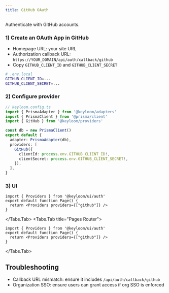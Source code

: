 ```yaml
---
title: GitHub OAuth
---
```



Authenticate with GitHub accounts.

<Steps>

### 1) Create an OAuth App in GitHub

- Homepage URL: your site URL
- Authorization callback URL: `https://YOUR_DOMAIN/api/auth/callback/github`
- Copy `GITHUB_CLIENT_ID` and `GITHUB_CLIENT_SECRET`

```bash
# .env.local
GITHUB_CLIENT_ID=...
GITHUB_CLIENT_SECRET=...
```

### 2) Configure provider

```ts
// keyloom.config.ts
import { PrismaAdapter } from '@keyloom/adapters'
import { PrismaClient } from '@prisma/client'
import { GitHub } from '@keyloom/providers'

const db = new PrismaClient()
export default {
  adapter: PrismaAdapter(db),
  providers: [
    GitHub({
      clientId: process.env.GITHUB_CLIENT_ID!,
      clientSecret: process.env.GITHUB_CLIENT_SECRET!,
    }),
  ],
}
```

### 3) UI

<Tabs>
<Tabs.Tab title="App Router">

```tsx
import { Providers } from '@keyloom/ui/auth'
export default function Page() {
  return <Providers providers={["github"]} />
}
```

</Tabs.Tab>
<Tabs.Tab title="Pages Router">

```tsx
import { Providers } from '@keyloom/ui/auth'
export default function Page() {
  return <Providers providers={["github"]} />
}
```

</Tabs.Tab>
</Tabs>

</Steps>

## Troubleshooting

- Callback URL mismatch: ensure it includes `/api/auth/callback/github`
- Organization SSO: ensure users can grant access if org SSO is enforced

